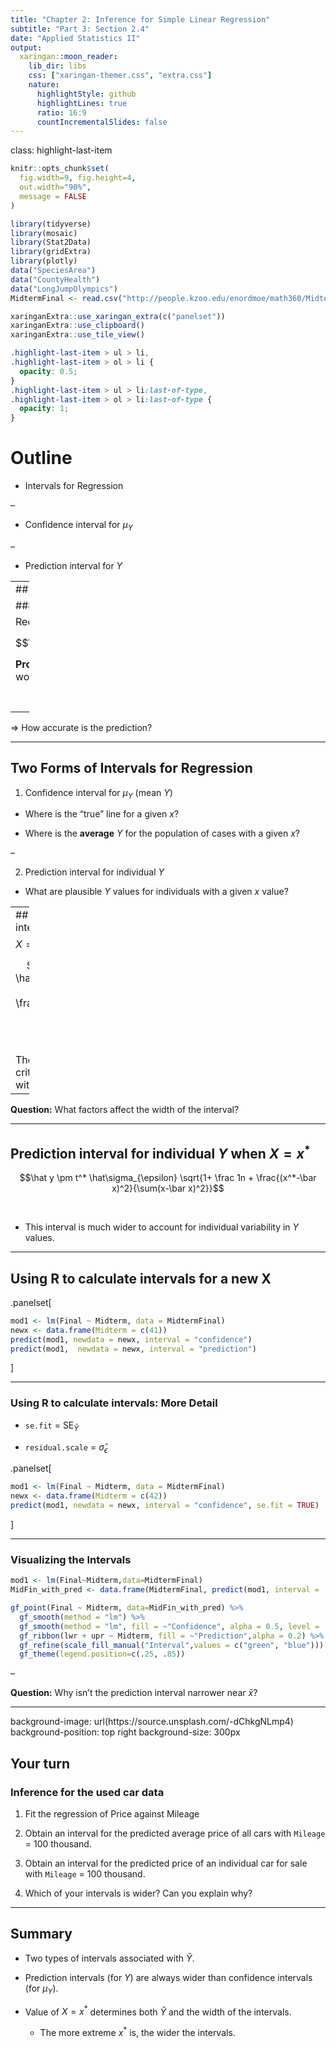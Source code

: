 ```yaml
---
title: "Chapter 2: Inference for Simple Linear Regression"
subtitle: "Part 3: Section 2.4"
date: "Applied Statistics II"
output:
  xaringan::moon_reader:
    lib_dir: libs
    css: ["xaringan-themer.css", "extra.css"]
    nature:
      highlightStyle: github
      highlightLines: true
      ratio: 16:9
      countIncrementalSlides: false
---
```

class: highlight-last-item

```r
knitr::opts_chunk$set(
  fig.width=9, fig.height=4,  
  out.width="90%",
  message = FALSE
)

```



```r
library(tidyverse)
library(mosaic)
library(Stat2Data)
library(gridExtra)
library(plotly)
data("SpeciesArea")
data("CountyHealth")
data("LongJumpOlympics")
MidtermFinal <- read.csv("http://people.kzoo.edu/enordmoe/math360/MidtermFinal.csv")
```

```r
xaringanExtra::use_xaringan_extra(c("panelset"))
xaringanExtra::use_clipboard()
xaringanExtra::use_tile_view()
```


```css
.highlight-last-item > ul > li,
.highlight-last-item > ol > li {
  opacity: 0.5;
}
.highlight-last-item > ul > li:last-of-type,
.highlight-last-item > ol > li:last-of-type {
  opacity: 1;
}
```

# Outline 

- Intervals for Regression

--

- Confidence interval for $\mu_Y$

--

- Prediction interval for $Y$


  
---
## Accuracy of Predictions

### Example

Recall model for predicting Final grade from Midterm Grade.

$$\widehat{\mbox{Final}}=18.67+1.49\cdot\mbox{Midterm}$$


**Problem**: A student has a midterm grade of 41. What grade would we predict for the final?

$$\widehat{\mbox{Final}}=18.67+1.49 (41)=79.76$$

--

$\Longrightarrow$ How accurate is the prediction?

---

## Two Forms of Intervals for Regression 

1) Confidence interval for $\mu_Y$ (mean $Y$)

  - Where is the "true" line for a given $x$?
  
  - Where is the **average** $Y$ for the population of cases with a given $x$?
  
--

2) Prediction interval for individual $Y$

  - What are plausible $Y$ values for individuals with a given $x$ value?
  
---
## Confidence interval for $\mu_Y$ when $X=x^*$

$$\hat y \pm t^* \hat\sigma_{\epsilon} \sqrt{\frac 1n + \frac{(x^*-\bar x)^2}{\sum(x-\bar x)^2}}$$
<br>
The value of $t^*$ is the critical value for $t$ with $\mbox{df}=n-2$

--

**Question:** What factors affect the width of the interval?

---

## Prediction interval for individual $Y$ when $X=x^*$

$$\hat y \pm t^* \hat\sigma_{\epsilon} \sqrt{1+ \frac 1n + \frac{(x^*-\bar x)^2}{\sum(x-\bar x)^2}}$$

<br>

- This interval is much wider to account for individual variability in $Y$ values.

---

## Using R to calculate intervals for a new X


.panelset[

```r
mod1 <- lm(Final ~ Midterm, data = MidtermFinal)
newx <- data.frame(Midterm = c(41))
predict(mod1, newdata = newx, interval = "confidence")
predict(mod1,  newdata = newx, interval = "prediction")
```
]

---

### Using R to calculate intervals: More Detail


- `se.fit` = $\mbox{SE}_{\hat Y}$ 

- `residual.scale` = $\hat\sigma_{\epsilon}$

.panelset[

```r
mod1 <- lm(Final ~ Midterm, data = MidtermFinal)
newx <- data.frame(Midterm = c(42))
predict(mod1, newdata = newx, interval = "confidence", se.fit = TRUE)
```
]



---

### Visualizing the  Intervals


```r
mod1 <- lm(Final~Midterm,data=MidtermFinal)
MidFin_with_pred <- data.frame(MidtermFinal, predict(mod1, interval = 'prediction'))

gf_point(Final ~ Midterm, data=MidFin_with_pred) %>%
  gf_smooth(method = "lm") %>%
  gf_smooth(method = "lm", fill = ~"Confidence", alpha = 0.5, level = .95, se = TRUE) %>%
  gf_ribbon(lwr + upr ~ Midterm, fill = ~"Prediction",alpha = 0.2) %>%
  gf_refine(scale_fill_manual("Interval",values = c("green", "blue"))) %>%
  gf_theme(legend.position=c(.25, .85))

```

--

**Question:** Why isn't the prediction interval narrower near $\bar x$?

---

background-image: url(https://source.unsplash.com/-dChkgNLmp4)
background-position: top right
background-size: 300px

## Your turn
### Inference for the used car data

1. Fit the regression of Price against Mileage

2. Obtain an interval for the predicted average price of all cars with `Mileage` = 100 thousand.

3. Obtain an interval for the predicted price of an individual car for sale with `Mileage` = 100 thousand.

4. Which of your intervals is wider? Can you explain why?


---

## Summary 

- Two types of intervals associated with $\hat Y$.

- Prediction intervals (for $Y$) are always wider than confidence intervals (for $\mu_Y$).

- Value of $X=x^*$ determines both $\hat Y$ and the width of the intervals.

  - The more extreme $x^*$ is, the wider the intervals.

